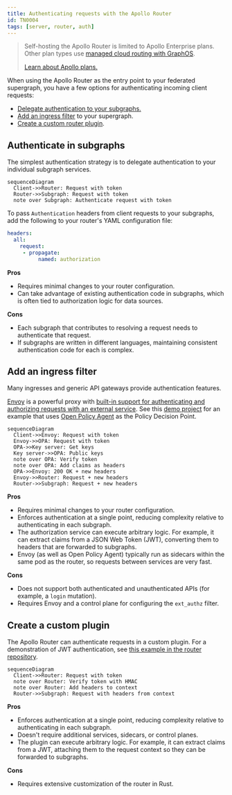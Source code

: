 ```yaml
---
title: Authenticating requests with the Apollo Router
id: TN0004
tags: [server, router, auth]
---
```


> Self-hosting the Apollo Router is limited to Apollo Enterprise plans. Other plan types use [managed cloud routing with GraphOS](/graphos/routing/cloud/).
>
> [Learn about Apollo plans.](https://www.apollographql.com/pricing/)

When using the Apollo Router as the entry point to your federated supergraph, you have a few options for authenticating incoming client requests:

- [Delegate authentication to your subgraphs.](#authenticate-in-subgraphs)
- [Add an ingress filter](#add-an-ingress-filter) to your supergraph.
- [Create a custom router plugin](#create-a-custom-plugin).

## Authenticate in subgraphs

The simplest authentication strategy is to delegate authentication to your individual subgraph services.

```mermaid
sequenceDiagram
  Client->>Router: Request with token
  Router->>Subgraph: Request with token
  note over Subgraph: Authenticate request with token
```

To pass `Authentication` headers from client requests to your subgraphs, add the following to your router's YAML configuration file:

```yaml
headers:
  all:
    request:
     - propagate:
          named: authorization
```

**Pros**

- Requires minimal changes to your router configuration.
- Can take advantage of existing authentication code in subgraphs, which is often tied to authorization logic for data sources.

**Cons**

- Each subgraph that contributes to resolving a request needs to authenticate that request.
- If subgraphs are written in different languages, maintaining consistent authentication code for each is complex.

## Add an ingress filter

Many ingresses and generic API gateways provide authentication features.

[Envoy](https://www.envoyproxy.io/) is a powerful proxy with [built-in support for authenticating and authorizing requests with an external service](https://www.envoyproxy.io/docs/envoy/v1.22.0/intro/arch_overview/security/ext_authz_filter). See this [demo project](https://github.com/apollosolutions/router-ext-authz) for an example that uses [Open Policy Agent](https://www.openpolicyagent.org/) as the Policy Decision Point.

```mermaid
sequenceDiagram
  Client->>Envoy: Request with token
  Envoy->>OPA: Request with token
  OPA->>Key server: Get keys
  Key server->>OPA: Public keys
  note over OPA: Verify token
  note over OPA: Add claims as headers
  OPA->>Envoy: 200 OK + new headers
  Envoy->>Router: Request + new headers
  Router->>Subgraph: Request + new headers
```

**Pros**

- Requires minimal changes to your router configuration.
- Enforces authentication at a single point, reducing complexity relative to authenticating in each subgraph.
- The authorization service can execute arbitrary logic. For example, it can extract claims from a JSON Web Token (JWT), converting them to headers that are forwarded to subgraphs.
- Envoy (as well as Open Policy Agent) typically run as sidecars within the same pod as the router, so requests between services are very fast.

**Cons**

- Does not support both authenticated and unauthenticated APIs (for example, a `login` mutation).
- Requires Envoy and a control plane for configuring the `ext_authz` filter.

## Create a custom plugin

The Apollo Router can authenticate requests in a custom plugin. For a demonstration of JWT authentication, see [this example in the router repository](https://github.com/apollographql/router/tree/main/examples/jwt-auth).

```mermaid
sequenceDiagram
  Client->>Router: Request with token
  note over Router: Verify token with HMAC
  note over Router: Add headers to context
  Router->>Subgraph: Request with headers from context
```

**Pros**

- Enforces authentication at a single point, reducing complexity relative to authenticating in each subgraph.
- Doesn't require additional services, sidecars, or control planes.
- The plugin can execute arbitrary logic. For example, it can extract claims from a JWT, attaching them to the request context so they can be forwarded to subgraphs.

**Cons**

- Requires extensive customization of the router in Rust.
